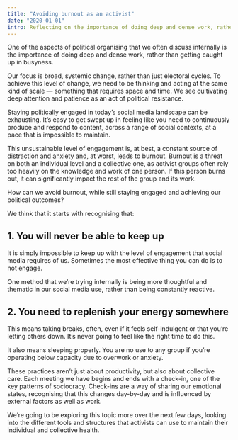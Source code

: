 ```yaml
---
title: "Avoiding burnout as an activist"
date: "2020-01-01"
intro: Reflecting on the importance of doing deep and dense work, rather than getting caught up in short-term, urgency thinking.
---
```


One of the aspects of political organising that we often discuss internally is the importance of doing deep and dense work, rather than getting caught up in busyness.

Our focus is broad, systemic change, rather than just electoral cycles. To achieve this level of change, we need to be thinking and acting at the same kind of scale — something that requires space and time. We see cultivating deep attention and patience as an act of political resistance.

Staying politically engaged in today’s social media landscape can be exhausting. It’s easy to get swept up in feeling like you need to continuously produce and respond to content, across a range of social contexts, at a pace that is impossible to maintain.

This unsustainable level of engagement is, at best, a constant source of distraction and anxiety and, at worst, leads to burnout. Burnout is a threat on both an individual level and a collective one, as activist groups often rely too heavily on the knowledge and work of one person. If this person burns out, it can significantly impact the rest of the group and its work.

How can we avoid burnout, while still staying engaged and achieving our political outcomes?

We think that it starts with recognising that:

## 1. You will never be able to keep up

It is simply impossible to keep up with the level of engagement that social media requires of us. Sometimes the most effective thing you can do is to not engage.

One method that we’re trying internally is being more thoughtful and thematic in our social media use, rather than being constantly reactive.

## 2. You need to replenish your energy somewhere

This means taking breaks, often, even if it feels self-indulgent or that you’re letting others down. It’s never going to feel like the right time to do this.

It also means sleeping properly. You are no use to any group if you’re operating below capacity due to overwork or anxiety.

These practices aren’t just about productivity, but also about collective care. Each meeting we have begins and ends with a check-in, one of the key patterns of sociocracy. Check-ins are a way of sharing our emotional states, recognising that this changes day-by-day and is influenced by external factors as well as work.

We’re going to be exploring this topic more over the next few days, looking into the different tools and structures that activists can use to maintain their individual and collective health.
